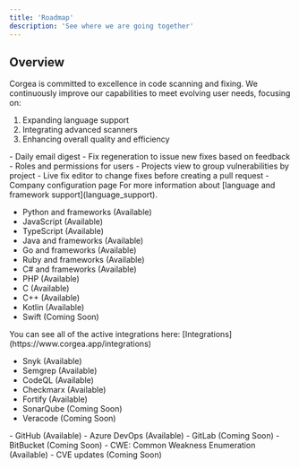 ```yaml
---
title: 'Roadmap'
description: 'See where we are going together'
---
```


## Overview
Corgea is committed to excellence in code scanning and fixing. We continuously improve our capabilities to meet evolving user needs, focusing on:

1. Expanding language support
2. Integrating advanced scanners
3. Enhancing overall quality and efficiency


<Accordion icon="star" title="Features">
- Daily email digest
- Fix regeneration to issue new fixes based on feedback
- Roles and permissions for users 
- Projects view to group vulnerabilities by project
- Live fix editor to change fixes before creating a pull request
- Company configuration page
</Accordion>

<Accordion icon="message" title="Language Support">
For more information about [language and framework support](language_support).

- Python and frameworks (Available)
- JavaScript (Available)
- TypeScript (Available)
- Java and frameworks (Available)
- Go and frameworks (Available)
- Ruby and frameworks (Available)
- C# and frameworks (Available)
- PHP (Available)
- C (Available)
- C++ (Available)
- Kotlin (Available)
- Swift (Coming Soon)
</Accordion>
<Accordion icon="radar" title="Scanner Support">
You can see all of the active integrations here: [Integrations](https://www.corgea.app/integrations)

- Snyk (Available)
- Semgrep (Available)
- CodeQL (Available)
- Checkmarx (Available)
- Fortify (Available)
- SonarQube (Coming Soon)
- Veracode (Coming Soon)
</Accordion>
<Accordion icon="box" title="Repository Support">
- GitHub (Available)
- Azure DevOps (Available)
- GitLab (Coming Soon)
- BitBucket (Coming Soon)
</Accordion>
<Accordion icon="bug" title="Issue Support">
- CWE: Common Weakness Enumeration (Available)
- CVE updates (Coming Soon)
</Accordion>
